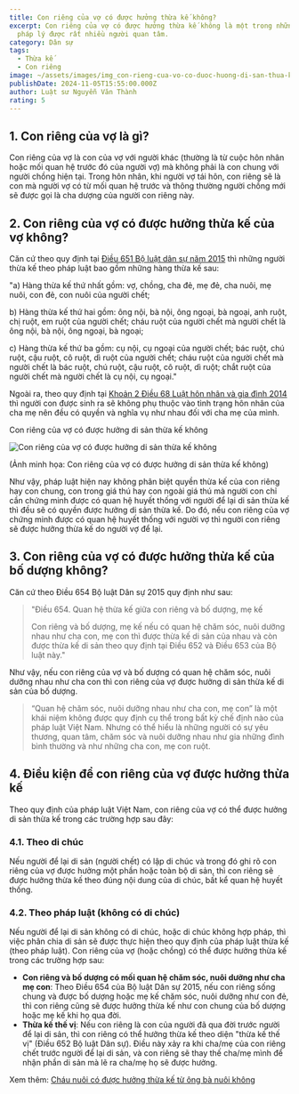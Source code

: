 ```yaml
---
title: Con riêng của vợ có được hưởng thừa kế không?
excerpt: Con riêng của vợ có được hưởng thừa kế không là một trong những vấn đề
  pháp lý được rất nhiều người quan tâm.
category: Dân sự
tags:
  - Thừa kế
  - Con riêng
image: ~/assets/images/img_con-rieng-cua-vo-co-duoc-huong-di-san-thua-ke-khong.jpg
publishDate: 2024-11-05T15:55:00.000Z
author: Luật sư Nguyễn Văn Thành
rating: 5
---
```

## 1. Con riêng của vợ là gì?

Con riêng của vợ là con của vợ với người khác (thường là từ cuộc hôn nhân hoặc mối quan hệ trước đó của người vợ) mà không phải là con chung với người chồng hiện tại. Trong hôn nhân, khi người vợ tái hôn, con riêng sẽ là con mà người vợ có từ mối quan hệ trước và thông thường người chồng mới sẽ được gọi là cha dượng của người con riêng này.

## 2. Con riêng của vợ có được hưởng thừa kế của vợ không?

Căn cứ theo quy định tại [Điều 651 Bộ luật dân sự năm 2015](https://vinhphuclawyers.vn/tin-tuc-phap-luat/van-ban-phap-luat/bo-luat-dan-su-so-91-2015-qh13-ngay-24-11-2015-36026.htm) thì những người thừa kế theo pháp luật bao gồm những hàng thừa kế sau:

"a) Hàng thừa kế thứ nhất gồm: vợ, chồng, cha đẻ, mẹ đẻ, cha nuôi, mẹ nuôi, con đẻ, con nuôi của người chết;

b) Hàng thừa kế thứ hai gồm: ông nội, bà nội, ông ngoại, bà ngoại, anh ruột, chị ruột, em ruột của người chết; cháu ruột của người chết mà người chết là ông nội, bà nội, ông ngoại, bà ngoại;

c) Hàng thừa kế thứ ba gồm: cụ nội, cụ ngoại của người chết; bác ruột, chú ruột, cậu ruột, cô ruột, dì ruột của người chết; cháu ruột của người chết mà người chết là bác ruột, chú ruột, cậu ruột, cô ruột, dì ruột; chắt ruột của người chết mà người chết là cụ nội, cụ ngoại."

Ngoài ra, theo quy định tại [Khoản 2 Điều 68 Luật hôn nhân và gia đình 2014](https://vinhphuclawyers.vn/tin-tuc-phap-luat/van-ban-phap-luat/luat-hon-nhan-gia-dinh-so-52-2014-qh13-36033.htm#:~:text=2.%20Con%20sinh%20ra%20kh%C3%B4ng%20ph%E1%BB%A5%20thu%E1%BB%99c%20v%C3%A0o%20t%C3%ACnh%20tr%E1%BA%A1ng%20h%C3%B4n%20nh%C3%A2n%20c%E1%BB%A7a%20cha%20m%E1%BA%B9%20%C4%91%E1%BB%81u%20c%C3%B3%20quy%E1%BB%81n%20v%C3%A0%20ngh%C4%A9a%20v%E1%BB%A5%20nh%C6%B0%20nhau%20%C4%91%E1%BB%91i%20v%E1%BB%9Bi%20cha%20m%E1%BA%B9%20c%E1%BB%A7a%20m%C3%ACnh%20%C4%91%C6%B0%E1%BB%A3c%20quy%20%C4%91%E1%BB%8Bnh%20t%E1%BA%A1i%20Lu%E1%BA%ADt%20n%C3%A0y%2C%20B%E1%BB%99%20lu%E1%BA%ADt%20d%C3%A2n%20s%E1%BB%B1%20v%C3%A0%20c%C3%A1c%20lu%E1%BA%ADt%20kh%C3%A1c%20c%C3%B3%20li%C3%AAn%20quan.) thì người con được sinh ra sẽ không phụ thuộc vào tình trạng hôn nhân của cha mẹ nên đều có quyền và nghĩa vụ như nhau đối với cha mẹ của mình.

Con riêng của vợ có được hưởng di sản thừa kế không

![Con riêng của vợ có được hưởng di sản thừa kế không](~/assets/images/con-rieng-cua-vo-co-duoc-huong-di-san-thua-ke-khong.jpg "Con riêng của vợ có được hưởng di sản thừa kế không")

(Ảnh minh họa: Con riêng của vợ có được hưởng di sản thừa kế không)

Như vậy, pháp luật hiện nay không phân biệt quyền thừa kế của con riêng hay con chung, con trong giá thú hay con ngoài giá thú mà người con chỉ cần chứng minh được có quan hệ huyết thống với người để lại di sản thừa kế thì đều sẽ có quyền được hưởng di sản thừa kế. Do đó, nếu con riêng của vợ chứng minh được có quan hệ huyết thống với người vợ thì người con riêng sẽ được hưởng thừa kế do người vợ để lại.

## 3. Con riêng của vợ có được hưởng thừa kế của bố dượng không?

Căn cứ theo Điều 654 Bộ luật Dân sự 2015 quy định như sau:

> "Điều 654. Quan hệ thừa kế giữa con riêng và bố dượng, mẹ kế
>
> Con riêng và bố dượng, mẹ kế nếu có quan hệ chăm sóc, nuôi dưỡng nhau như cha con, mẹ con thì được thừa kế di sản của nhau và còn được thừa kế di sản theo quy định tại Điều 652 và Điều 653 của Bộ luật này."

Như vậy, nếu con riêng của vợ và bố dượng có quan hệ chăm sóc, nuôi dưỡng nhau như cha con thì con riêng của vợ được hưởng di sản thừa kế di sản của bố dượng.

> “Quan hệ chăm sóc, nuôi dưỡng nhau như cha con, mẹ con” là một khái niệm không được quy định cụ thể trong bất kỳ chế định nào của pháp luật Việt Nam. Nhưng có thể hiểu là những người có sự yêu thương, quan tâm, chăm sóc và nuôi dưỡng nhau như gia những đình bình thường và như những cha con, mẹ con ruột.

## 4. Điều kiện để con riêng của vợ được hưởng thừa kế

Theo quy định của pháp luật Việt Nam, con riêng của vợ có thể được hưởng di sản thừa kế trong các trường hợp sau đây:

### 4.1. Theo di chúc

Nếu người để lại di sản (người chết) có lập di chúc và trong đó ghi rõ con riêng của vợ được hưởng một phần hoặc toàn bộ di sản, thì con riêng sẽ được hưởng thừa kế theo đúng nội dung của di chúc, bất kể quan hệ huyết thống.

### 4.2. Theo pháp luật (không có di chúc)

Nếu người để lại di sản không có di chúc, hoặc di chúc không hợp pháp, thì việc phân chia di sản sẽ được thực hiện theo quy định của pháp luật thừa kế (theo pháp luật). Con riêng của vợ (hoặc chồng) có thể được hưởng thừa kế trong các trường hợp sau:

* **Con riêng và bố dượng có mối quan hệ chăm sóc, nuôi dưỡng như cha mẹ con**: Theo Điều 654 của Bộ luật Dân sự 2015, nếu con riêng sống chung và được bố dượng hoặc mẹ kế chăm sóc, nuôi dưỡng như con đẻ, thì con riêng cũng sẽ được hưởng thừa kế như con chung của bố dượng hoặc mẹ kế khi họ qua đời.
* **Thừa kế thế vị**: Nếu con riêng là con của người đã qua đời trước người để lại di sản, thì con riêng có thể hưởng thừa kế theo diện "thừa kế thế vị" (Điều 652 Bộ luật Dân sự). Điều này xảy ra khi cha/mẹ của con riêng chết trước người để lại di sản, và con riêng sẽ thay thế cha/mẹ mình để nhận phần di sản mà lẽ ra cha/mẹ họ sẽ được hưởng.

Xem thêm: [Cháu nuôi có được hưởng thừa kế từ ông bà nuôi không](https://vinhphuclawyers.vn/kien-thuc-phap-ly/hoi-dap-luat-su/chau-nuoi-co-duoc-huong-thua-ke-tu-ong-ba-nuoi-khong-32529.htm)
